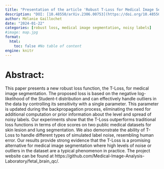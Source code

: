 ```yaml
---
title: "Presentation of the article 'Robust T-Loss for Medical Image Segmentation'"
description: "DOI: [10.48550/arXiv.2306.00753](https://doi.org/10.48550/arXiv.2306.00753){target='_blank'}"
author: Mélanie Gaillochet
date: "2024-01-22"
categories: [robust loss, medical image segmentation, noisy labels]
#image: map.jpg
format:
  html:
    toc: false #No table of content
engine: knitr
---
```


# Abstract:

This paper presents a new robust loss function, the T-Loss, for medical image segmentation. The proposed loss is based on the negative log-likelihood of the Student-t distribution and can effectively handle outliers in the data by controlling its sensitivity with a single parameter. This parameter is updated during the backpropagation process, eliminating the need for additional computation or prior information about the level and spread of noisy labels. Our experiments show that the T-Loss outperforms traditional loss functions in terms of dice scores on two public medical datasets for skin lesion and lung segmentation. We also demonstrate the ability of T-Loss to handle different types of simulated label noise, resembling human error. Our results provide strong evidence that the T-Loss is a promising alternative for medical image segmentation where high levels of noise or outliers in the dataset are a typical phenomenon in practice. The project website can be found at https://github.com/Medical-Image-Analysis-Laboratory/fetal_brain_qc/.